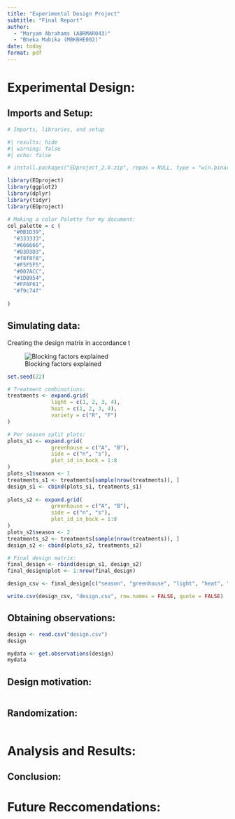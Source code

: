 ```yaml
---
title: "Experimental Design Project"
subtitle: "Final Report"
author: 
  - "Maryam Abrahams (ABRMAR043)"
  - "Bheka Mabika (MBKBHE002)"
date: today
format: pdf
---
```


# Experimental Design: 

## Imports and Setup: 

```r

# Imports, libraries, and setup 

#| results: hide
#| warning: false
#| echo: false

# install.packages("EDproject_2.0.zip", repos = NULL, type = "win.binary")

library(EDproject)
library(ggplot2)
library(dplyr)
library(tidyr)
library(EDproject)

# Making a color Palette for my document: 
col_palette = c (
  "#0B1D39", 
  "#333333",
  "#666666",
  "#D3D3D3",
  "#f8f8f8", 
  "#F5F5F5",
  "#007ACC",
  "#1DB954",
  "#FF6F61",
  "#f9c74f"
  
)
```

## Simulating data:

Creating the design matrix in accordance t

![Blocking factors explained]("Random Block Design - Blocking Factors.png)
```r
set.seed(22)

# Treatment combinations: 
treatments <- expand.grid(
              light = c(1, 2, 3, 4),
              heat = c(1, 2, 3, 4),
              variety = c("R", "F")
)

# Per season split plots: 
plots_s1 <- expand.grid(
              greenhouse = c("A", "B"),
              side = c("n", "s"), 
              plot_id_in_bock = 1:8
)
plots_s1$season <- 1
treatments_s1 <- treatments[sample(nrow(treatments)), ]
design_s1 <- cbind(plots_s1, treatments_s1)
  
plots_s2 <- expand.grid(
              greenhouse = c("A", "B"),
              side = c("n", "s"), 
              plot_id_in_bock = 1:8
)
plots_s2$season <- 2
treatments_s2 <- treatments[sample(nrow(treatments)), ]
design_s2 <- cbind(plots_s2, treatments_s2)

# Final design matrix: 
final_design <- rbind(design_s1, design_s2)
final_design$plot <- 1:nrow(final_design)

design_csv <- final_design[c("season", "greenhouse", "light", "heat", "variety", "side", "plot")]

write.csv(design_csv, "design.csv", row.names = FALSE, quote = FALSE)

```

## Obtaining observations: 
```r

design <- read.csv("design.csv")
design

mydata <- get.observations(design)
mydata

```

## Design motivation: 
```r
```

## Randomization: 
```r
```

# Analysis and Results: 

## Conclusion: 

# Future Reccomendations: 



